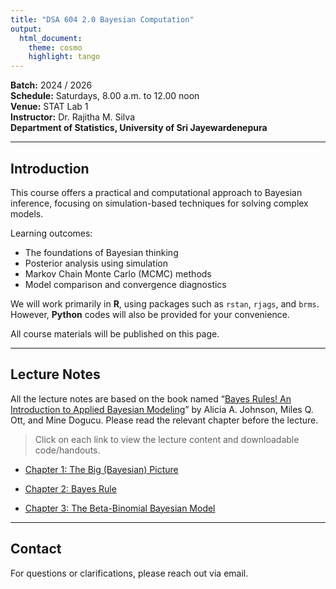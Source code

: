 ```yaml
---
title: "DSA 604 2.0 Bayesian Computation"
output: 
  html_document:
    theme: cosmo
    highlight: tango
---
```


**Batch:** 2024 / 2026\
**Schedule:** Saturdays, 8.00 a.m. to 12.00 noon\
**Venue:** STAT Lab 1\
**Instructor:** Dr. Rajitha M. Silva\
**Department of Statistics, University of Sri Jayewardenepura**

------------------------------------------------------------------------

## Introduction

This course offers a practical and computational approach to Bayesian inference, focusing on simulation-based techniques for solving complex models.

Learning outcomes:

-   The foundations of Bayesian thinking\
-   Posterior analysis using simulation\
-   Markov Chain Monte Carlo (MCMC) methods\
-   Model comparison and convergence diagnostics\

We will work primarily in **R**, using packages such as `rstan`, `rjags`, and `brms`. However, **Python** codes will also be provided for your convenience.

All course materials will be published on this page.

------------------------------------------------------------------------

## Lecture Notes

All the lecture notes are based on the book named "[Bayes Rules! An Introduction to Applied Bayesian Modeling](https://www.bayesrulesbook.com/)" by Alicia A. Johnson, Miles Q. Ott, and Mine Dogucu. Please read the relevant chapter before the lecture.

> Click on each link to view the lecture content and downloadable code/handouts.

-   [Chapter 1: The Big (Bayesian) Picture](chapter1_notes.html)

-   [Chapter 2: Bayes Rule](chapter2.html)

-   [Chapter 3: The Beta-Binomial Bayesian Model](chapter3.html)

------------------------------------------------------------------------

## Contact

For questions or clarifications, please reach out via email.
